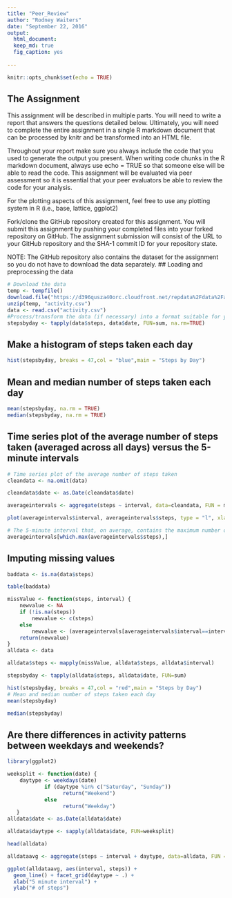 ---
title: "Peer_Review"
author: "Rodney Waiters"
date: "September 22, 2016"
output: 
  html_document: 
  keep_md: true
  fig_caption: yes
        
---

```{r setup, include=FALSE}
knitr::opts_chunk$set(echo = TRUE)
```
## The Assignment
This assignment will be described in multiple parts. You will need to write a report that answers the questions detailed below. Ultimately, you will need to complete the entire assignment in a single R markdown document that can be processed by knitr and be transformed into an HTML file.

Throughout your report make sure you always include the code that you used to generate the output you present. When writing code chunks in the R markdown document, always use echo = TRUE so that someone else will be able to read the code. This assignment will be evaluated via peer assessment so it is essential that your peer evaluators be able to review the code for your analysis.

For the plotting aspects of this assignment, feel free to use any plotting system in R (i.e., base, lattice, ggplot2)

Fork/clone the GitHub repository created for this assignment. You will submit this assignment by pushing your completed files into your forked repository on GitHub. The assignment submission will consist of the URL to your GitHub repository and the SHA-1 commit ID for your repository state.

NOTE: The GitHub repository also contains the dataset for the assignment so you do not have to download the data separately.
## Loading and preprocessing the data
```{r activity}
# Download the data
temp <- tempfile()
download.file("https://d396qusza40orc.cloudfront.net/repdata%2Fdata%2Factivity.zip", destfile = temp )
unzip(temp, "activity.csv")
data <- read.csv("activity.csv")
#Process/transform the data (if necessary) into a format suitable for your analysis
stepsbyday <- tapply(data$steps, data$date, FUN=sum, na.rm=TRUE)
```
## Make a histogram of steps taken each day
```{r stepsbyday}
hist(stepsbyday, breaks = 47,col = "blue",main = "Steps by Day")
```
## Mean and median number of steps taken each day
```{r mean_med}
mean(stepsbyday, na.rm = TRUE)
median(stepsbyday, na.rm = TRUE)
```
## Time series plot of the average number of steps taken (averaged across all days) versus the 5-minute intervals
```{r cleandata}
# Time series plot of the average number of steps taken
cleandata <- na.omit(data)

cleandata$date <- as.Date(cleandata$date)

averageintervals <- aggregate(steps ~ interval, data=cleandata, FUN = mean)

plot(averageintervals$interval, averageintervals$steps, type = "l", xlab = "5-minute interval", ylab = "average number of steps taken")

# The 5-minute interval that, on average, contains the maximum number of steps
averageintervals[which.max(averageintervals$steps),]
```
## Imputing missing values
```{r baddata}
baddata <- is.na(data$steps)

table(baddata)

missValue <- function(steps, interval) {
    newvalue <- NA
    if (!is.na(steps))
        newvalue <- c(steps)
    else
        newvalue <- (averageintervals[averageintervals$interval==interval, "steps"])
    return(newvalue)
}
alldata <- data

alldata$steps <- mapply(missValue, alldata$steps, alldata$interval)

stepsbyday <- tapply(alldata$steps, alldata$date, FUN=sum)

hist(stepsbyday, breaks = 47,col = "red",main = "Steps by Day")
# Mean and median number of steps taken each day
mean(stepsbyday)

median(stepsbyday)
```
## Are there differences in activity patterns between weekdays and weekends?
```{r weekends}
library(ggplot2)

weeksplit <- function(date) {
    daytype <- weekdays(date)
            if (daytype %in% c("Saturday", "Sunday"))
                  return("Weekend")
            else 
                  return("Weekday")
   }
alldata$date <- as.Date(alldata$date)

alldata$daytype <- sapply(alldata$date, FUN=weeksplit)

head(alldata)

alldataavg <- aggregate(steps ~ interval + daytype, data=alldata, FUN =mean)

ggplot(alldataavg, aes(interval, steps)) + 
  geom_line() + facet_grid(daytype ~ .) +
  xlab("5 minute interval") +
  ylab("# of steps")



```

